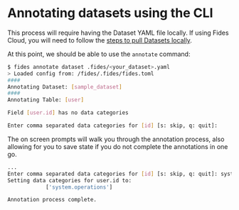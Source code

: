 # Annotating datasets using the CLI


This process will require having the Dataset YAML file locally. If using Fides Cloud, you will need to follow the [steps to pull Datasets locally](/docs/user-guides/datasets/annotate-datasets).

At this point, we should be able to use the `annotate` command:

```bash
$ fides annotate dataset .fides/<your_dataset>.yaml
> Loaded config from: /fides/.fides/fides.toml
####
Annotating Dataset: [sample_dataset]
####
Annotating Table: [user]

Field [user.id] has no data categories

Enter comma separated data categories for [id] [s: skip, q: quit]:
```

The on screen prompts will walk you through the annotation process, also allowing for you to save state if you do not complete the annotations in one go.

```bash
...
Enter comma separated data categories for [id] [s: skip, q: quit]: system.operations
Setting data categories for user.id to:
            ['system.operations']

Annotation process complete.
```